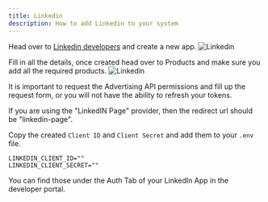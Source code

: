```yaml
---
title: Linkedin
description: How to add Linkedin to your system
---
```



Head over to [Linkedin developers](https://www.linkedin.com/developers/apps) and create a new app.
![Linkedin](/images/providers/linkedin/linkedin-001.png)

Fill in all the details, once created head over to Products and make sure you add all the required products.
![Linkedin](/images/providers/linkedin/linkedin-002.png)

It is important to request the Advertising API permissions and fill up the request form, or you will not have the ability to refresh your tokens.

<OAuth2Redirect provider = "linkedin" />

If you are using the "LinkedIN Page" provider, then the redirect url should be "linkedin-page".

Copy the created `Client ID` and `Client Secret` and add them to your `.env` file.

```env
LINKEDIN_CLIENT_ID=""
LINKEDIN_CLIENT_SECRET=""
```
You can find those under the Auth Tab of your LinkedIn App in the developer portal.
